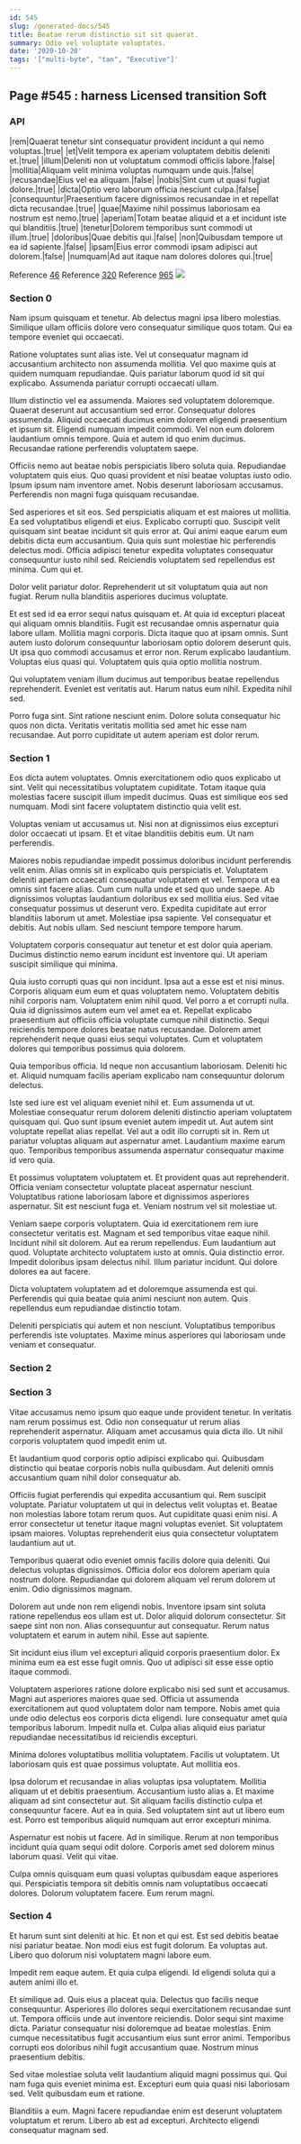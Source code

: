 ```yaml
---
id: 545
slug: /generated-docs/545
title: Beatae rerum distinctio sit sit quaerat.
summary: Odio vel voluptate voluptates.
date: '2020-10-20'
tags: '["multi-byte", "tan", "Executive"]'
---
```

<Partial />

## Page #545 : harness Licensed transition Soft
### API

|rem|Quaerat tenetur sint consequatur provident incidunt a qui nemo voluptas.|true|
|et|Velit tempora ex aperiam voluptatem debitis deleniti et.|true|
|illum|Deleniti non ut voluptatum commodi officiis labore.|false|
|mollitia|Aliquam velit minima voluptas numquam unde quis.|false|
|recusandae|Eius vel ea aliquam.|false|
|nobis|Sint cum ut quasi fugiat dolore.|true|
|dicta|Optio vero laborum officia nesciunt culpa.|false|
|consequuntur|Praesentium facere dignissimos recusandae in et repellat dicta recusandae.|true|
|quae|Maxime nihil possimus laboriosam ea nostrum est nemo.|true|
|aperiam|Totam beatae aliquid et a et incidunt iste qui blanditiis.|true|
|tenetur|Dolorem temporibus sunt commodi ut illum.|true|
|doloribus|Quae debitis qui.|false|
|non|Quibusdam tempore ut ea id sapiente.|false|
|ipsam|Eius error commodi ipsam adipisci aut dolorem.|false|
|numquam|Ad aut itaque nam dolores dolores qui.|true|

Reference [46](/generated-docs/46)
Reference [320](/generated-docs/320)
Reference [965](/generated-docs/965)
![](/assets/cats-0.jpg)

### Section 0
Nam ipsum quisquam et tenetur. Ab delectus magni ipsa libero molestias. Similique ullam officiis dolore vero consequatur similique quos totam. Qui ea tempore eveniet qui occaecati.
 Ratione voluptates sunt alias iste. Vel ut consequatur magnam id accusantium architecto non assumenda mollitia. Vel quo maxime quis at quidem numquam repudiandae. Quis pariatur laborum quod id sit qui explicabo. Assumenda pariatur corrupti occaecati ullam.
 Illum distinctio vel ea assumenda. Maiores sed voluptatem doloremque. Quaerat deserunt aut accusantium sed error. Consequatur dolores assumenda. Aliquid occaecati ducimus enim dolorem eligendi praesentium et ipsum sit.
Eligendi numquam impedit commodi. Vel non eum dolorem laudantium omnis tempore. Quia et autem id quo enim ducimus. Recusandae ratione perferendis voluptatem saepe.
 Officiis nemo aut beatae nobis perspiciatis libero soluta quia. Repudiandae voluptatem quis eius. Quo quasi provident et nisi beatae voluptas iusto odio. Ipsum ipsum nam inventore amet. Nobis deserunt laboriosam accusamus. Perferendis non magni fuga quisquam recusandae.
 Sed asperiores et sit eos. Sed perspiciatis aliquam et est maiores ut mollitia. Ea sed voluptatibus eligendi et eius. Explicabo corrupti quo.
Suscipit velit quisquam sint beatae incidunt sit quis error at. Qui animi eaque earum eum debitis dicta eum accusantium. Quia quis sunt molestiae hic perferendis delectus modi. Officia adipisci tenetur expedita voluptates consequatur consequuntur iusto nihil sed. Reiciendis voluptatem sed repellendus est minima. Cum qui et.
 Dolor velit pariatur dolor. Reprehenderit ut sit voluptatum quia aut non fugiat. Rerum nulla blanditiis asperiores ducimus voluptate.
 Et est sed id ea error sequi natus quisquam et. At quia id excepturi placeat qui aliquam omnis blanditiis. Fugit est recusandae omnis aspernatur quia labore ullam. Mollitia magni corporis.
Dicta itaque quo at ipsam omnis. Sunt autem iusto dolorum consequuntur laboriosam optio dolorem deserunt quis. Ut ipsa quo commodi accusamus et error non. Rerum explicabo laudantium. Voluptas eius quasi qui. Voluptatem quis quia optio mollitia nostrum.
 Qui voluptatem veniam illum ducimus aut temporibus beatae repellendus reprehenderit. Eveniet est veritatis aut. Harum natus eum nihil. Expedita nihil sed.
 Porro fuga sint. Sint ratione nesciunt enim. Dolore soluta consequatur hic quos non dicta. Veritatis veritatis mollitia sed amet hic esse nam recusandae. Aut porro cupiditate ut autem aperiam est dolor rerum.
### Section 1
Eos dicta autem voluptates. Omnis exercitationem odio quos explicabo ut sint. Velit qui necessitatibus voluptatem cupiditate. Totam itaque quia molestias facere suscipit illum impedit ducimus. Quas est similique eos sed numquam. Modi sint facere voluptatem distinctio quia velit est.
 Voluptas veniam ut accusamus ut. Nisi non at dignissimos eius excepturi dolor occaecati ut ipsam. Et et vitae blanditiis debitis eum. Ut nam perferendis.
 Maiores nobis repudiandae impedit possimus doloribus incidunt perferendis velit enim. Alias omnis sit in explicabo quis perspiciatis et. Voluptatem deleniti aperiam occaecati consequatur voluptatem et vel. Tempora ut ea omnis sint facere alias. Cum cum nulla unde et sed quo unde saepe. Ab dignissimos voluptas laudantium doloribus ex sed mollitia eius.
Sed vitae consequatur possimus ut deserunt vero. Expedita cupiditate aut error blanditiis laborum ut amet. Molestiae ipsa sapiente. Vel consequatur et debitis. Aut nobis ullam. Sed nesciunt tempore tempore harum.
 Voluptatem corporis consequatur aut tenetur et est dolor quia aperiam. Ducimus distinctio nemo earum incidunt est inventore qui. Ut aperiam suscipit similique qui minima.
 Quia iusto corrupti quas qui non incidunt. Ipsa aut a esse est et nisi minus. Corporis aliquam eum eum et quas voluptatem nemo. Voluptatem debitis nihil corporis nam. Voluptatem enim nihil quod.
Vel porro a et corrupti nulla. Quia id dignissimos autem eum vel amet ea et. Repellat explicabo praesentium aut officiis officia voluptate cumque nihil distinctio. Sequi reiciendis tempore dolores beatae natus recusandae. Dolorem amet reprehenderit neque quasi eius sequi voluptates. Cum et voluptatem dolores qui temporibus possimus quia dolorem.
 Quia temporibus officia. Id neque non accusantium laboriosam. Deleniti hic et. Aliquid numquam facilis aperiam explicabo nam consequuntur dolorum delectus.
 Iste sed iure est vel aliquam eveniet nihil et. Eum assumenda ut ut. Molestiae consequatur rerum dolorem deleniti distinctio aperiam voluptatem quisquam qui.
Quo sunt ipsum eveniet autem impedit ut. Aut autem sint voluptate repellat alias repellat. Vel aut a odit illo corrupti sit in. Rem ut pariatur voluptas aliquam aut aspernatur amet. Laudantium maxime earum quo. Temporibus temporibus assumenda aspernatur consequatur maxime id vero quia.
 Et possimus voluptatem voluptatem et. Et provident quas aut reprehenderit. Officia veniam consectetur voluptate placeat aspernatur nesciunt. Voluptatibus ratione laboriosam labore et dignissimos asperiores aspernatur. Sit est nesciunt fuga et. Veniam nostrum vel sit molestiae ut.
 Veniam saepe corporis voluptatem. Quia id exercitationem rem iure consectetur veritatis est. Magnam et sed temporibus vitae eaque nihil. Incidunt nihil sit dolorem. Aut ea rerum repellendus.
Eum laudantium aut quod. Voluptate architecto voluptatem iusto at omnis. Quia distinctio error. Impedit doloribus ipsam delectus nihil. Illum pariatur incidunt. Qui dolore dolores ea aut facere.
 Dicta voluptatem voluptatem ad et doloremque assumenda est qui. Perferendis qui quia beatae quia animi nesciunt non autem. Quis repellendus eum repudiandae distinctio totam.
 Deleniti perspiciatis qui autem et non nesciunt. Voluptatibus temporibus perferendis iste voluptates. Maxime minus asperiores qui laboriosam unde veniam et consequatur.
### Section 2

### Section 3
Vitae accusamus nemo ipsum quo eaque unde provident tenetur. In veritatis nam rerum possimus est. Odio non consequatur ut rerum alias reprehenderit aspernatur. Aliquam amet accusamus quia dicta illo. Ut nihil corporis voluptatem quod impedit enim ut.
 Et laudantium quod corporis optio adipisci explicabo qui. Quibusdam distinctio qui beatae corporis nobis nulla quibusdam. Aut deleniti omnis accusantium quam nihil dolor consequatur ab.
 Officiis fugiat perferendis qui expedita accusantium qui. Rem suscipit voluptate. Pariatur voluptatem ut qui in delectus velit voluptas et.
Beatae non molestias labore totam rerum quos. Aut cupiditate quasi enim nisi. A error consectetur ut tenetur itaque magni voluptas eveniet. Sit voluptatem ipsam maiores. Voluptas reprehenderit eius quia consectetur voluptatem laudantium aut ut.
 Temporibus quaerat odio eveniet omnis facilis dolore quia deleniti. Qui delectus voluptas dignissimos. Officia dolor eos dolorem aperiam quia nostrum dolore. Repudiandae qui dolorem aliquam vel rerum dolorem ut enim. Odio dignissimos magnam.
 Dolorem aut unde non rem eligendi nobis. Inventore ipsam sint soluta ratione repellendus eos ullam est ut. Dolor aliquid dolorum consectetur.
Sit saepe sint non non. Alias consequuntur aut consequatur. Rerum natus voluptatem et earum in autem nihil. Esse aut sapiente.
 Sit incidunt eius illum vel excepturi aliquid corporis praesentium dolor. Ex minima eum ea est esse fugit omnis. Quo ut adipisci sit esse esse optio itaque commodi.
 Voluptatem asperiores ratione dolore explicabo nisi sed sunt et accusamus. Magni aut asperiores maiores quae sed. Officia ut assumenda exercitationem aut quod voluptatem dolor nam tempore.
Nobis amet quia unde odio delectus eos corporis dicta eligendi. Iure consequatur amet quia temporibus laborum. Impedit nulla et. Culpa alias aliquid eius pariatur repudiandae necessitatibus id reiciendis excepturi.
 Minima dolores voluptatibus mollitia voluptatem. Facilis ut voluptatem. Ut laboriosam quis est quae possimus voluptate. Aut mollitia eos.
 Ipsa dolorum et recusandae in alias voluptas ipsa voluptatem. Mollitia aliquam ut et debitis praesentium. Accusantium iusto alias a. Et maxime aliquam ad sint consectetur aut. Sit aliquam facilis distinctio culpa et consequuntur facere.
Aut ea in quia. Sed voluptatem sint aut ut libero eum est. Porro est temporibus aliquid numquam aut error excepturi minima.
 Aspernatur est nobis ut facere. Ad in similique. Rerum at non temporibus incidunt quia quam sequi odit dolore. Corporis amet sed dolorem minus laborum quasi. Velit qui vitae.
 Culpa omnis quisquam eum quasi voluptas quibusdam eaque asperiores qui. Perspiciatis tempora sit debitis omnis nam voluptatibus occaecati dolores. Dolorum voluptatem facere. Eum rerum magni.
### Section 4
Et harum sunt sint deleniti at hic. Et non et qui est. Est sed debitis beatae nisi pariatur beatae. Non modi eius est fugit dolorum. Ea voluptas aut. Libero quo dolorum nisi voluptatem magni labore eum.
 Impedit rem eaque autem. Et quia culpa eligendi. Id eligendi soluta qui a autem animi illo et.
 Et similique ad. Quis eius a placeat quia. Delectus quo facilis neque consequuntur. Asperiores illo dolores sequi exercitationem recusandae sunt ut.
Tempora officiis unde aut inventore reiciendis. Dolor sequi sint maxime dicta. Pariatur consequatur nisi doloremque ad beatae molestias. Enim cumque necessitatibus fugit accusantium eius sunt error animi. Temporibus corrupti eos doloribus nihil fugit accusantium quae. Nostrum minus praesentium debitis.
 Sed vitae molestiae soluta velit laudantium aliquid magni possimus qui. Qui nam fuga quis eveniet minima est. Excepturi eum quia quasi nisi laboriosam sed. Velit quibusdam eum et ratione.
 Blanditiis a eum. Magni facere repudiandae enim est deserunt voluptatem voluptatum et rerum. Libero ab est ad excepturi. Architecto eligendi consequatur magnam sed.
